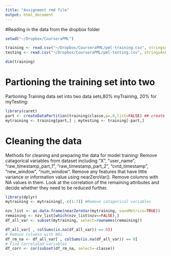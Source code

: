 ```yaml
---
title: "Assignment rmd file"
output: html_document
---
```


#Reading in the data from the dropbox folder

```r
setwd("~/Dropbox/CourseraPML")

training <- read.csv("~/Dropbox/CourseraPML/pml-training.csv", stringsAsFactors=FALSE,na.strings=c("NA","#DIV/0!",""))
testing <- read.csv("~/Dropbox/CourseraPML/pml-testing.csv", stringsAsFactors=FALSE,na.strings=c("NA","#DIV/0!",""))

dim(training)
```

# Partioning the training set into two
Partioning Training data set into two data sets,80% myTraining, 20% for myTesting:


```r
library(caret)
part <- createDataPartition(training$classe,p=.8,list=FALSE) ## create a partion index
mytraining <- training[part,] ; mytesting <- training[-part,] 

```

# Cleaning the data

Methods for cleaning and preparing the data for model training:
Remove catagorical variables from dataset including “X”, “user_name”, “raw_timestamp_part_1”, “raw_timestamp_part_2”, “cvtd_timestamp”, “new_window”, “num_window”.
Remove any features that have little variance or information value using nearZeroVar().
Remove columns with NA values in them.
Look at the correlation of the remaining attributes and decide whether they need to be reduced further.
```r
library(dplyr) 
mytraining <- mytraining[,-c(1:7)] #Remove catagorical variables 

nzv_list <- as.data.frame(nearZeroVar(mytraining, saveMetrics=TRUE))
remaining <- nzv_list[which(nzv_list$nzv==FALSE),]
df_all_var <- subset(mytraining, select=rownames(remaining))

df_all_var[ , colSums(is.na(df_all_var)) == 0))
# Remove Columsn with NAs
df_rm_na <- df_all_var[ , colSums(is.na(df_all_var)) == 0]
# Find Correlated variables 
df_corr <- cor(subset(df_rm_na, select=-classe))

```


